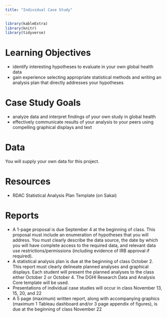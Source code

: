 ```yaml
---
title: "Individual Case Study"
---
```


```r
library(kableExtra)
library(knitr)
library(tidyverse)
```


# Learning Objectives

- identify interesting hypotheses to evaluate in your own global health data
- gain experience selecting appropriate statistical methods and writing an analysis plan that directly addresses your hypotheses

# Case Study Goals

- analyze data and interpret findings of your own study in global health
- effectively communicate results of your analysis to your peers using compelling graphical displays and text



# Data 

You will supply your own data for this project. 


# Resources

- RDAC Statistical Analysis Plan Template (on Sakai)

# Reports 

- A 1-page proposal is due September 4 at the beginning of class. This proposal must include an enumeration of hypotheses that you will address. You must clearly describe the data source, the date by which you will have complete access to the required data, and relevant data use restrictions/permissions (including evidence of IRB approval if required).
- A statistical analysis plan is due at the beginning of class October 2. This report must clearly delineate planned analyses and graphical displays. Each student will present the planned analyses to the class either October 2 or October 4. The DGHI Research Data and Analysis Core template will be used.
- Presentations of individual case studies will occur in class November 13, 15, 20, and 22
- A 5 page (maximum) written report, along with accompanying graphics (maximum 1 Tableau dashboard and/or 3 page appendix of figures), is due at the beginning of class November 22





